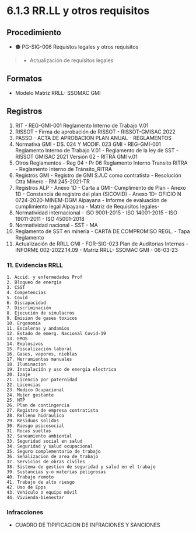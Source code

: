 # 6.1.3  RR.LL y otros requisitos

## Procedimiento
  - 🟠 PG-SIG-006 Requistos legales y otros requisitos
  > * Actualización de requisitos legales

## Formatos
  - Modelo Matriz RRLL- SSOMAC GMI

## Registros
  1. RIT
    - REG-GMI-001 Reglamento Interno de Trabajo V.01
  2. RISSOT
    - Firma de aprobación de RISSOT
    - RISSOT-GMISAC 2022
  3. PASSO
    - ACTA DE APROBACION PLAN ANUAL - REGLAMENTOS
  4. Normativa GMI
    - DS. 024 Y MODIF. 023 GMI
    - REG-GMI-001 Reglamento Interno de Trabajo V.01
    - Reglamento de la ley de SST
    - RISSOT GMISAC 2021 Versión 02
    - RITRA GMI v.01
  4. Otros Reglamentos
    - Reg 04 - Pr 06 Reglamento Interno Transito RITRA
    - Reglamento Interno de Tránsito_RITRA
  5. Registros GMI
    - Registro de GMI S.A.C como contratista
    - Resolución Ctta Minero
    - RM 245-2021-TR
  6. Registros ALP
    - Anexo 1D - Carta a GMI- Cumplimento de Plan
    - Anexo 1D - Constancia de registro del plan (SICOVID)
    - Anexo 1D- OFICIO N 0724-2020-MINEM-DGM Alpayana
    - Informe de evaluación de cumplimiento legal Alpayana
    - Matriz de Requisitos legales-
  7. Normatividad internacional
    - ISO 9001-2015
    - ISO 14001-2015
    - ISO 19011-2011
    - ISO 45001-2018
  8. Normatividad nacional
    - SST
    - MA
  9. Reglamento de SST en mineria
    - CARTA DE COMPROMISO REGL.
    - Tapa Reglamento
  10. Actualización de RRLL GMI
    - FOR-SIG-023 Plan de Auditorias Internas
    - INFORME 002-2022.14.09
    - Matriz RRLL- SSOMAC GMI - 06-03-23
### 11. Evidencias RRLL
    1. Accid. y enfermedades Prof
    2. Bloqueo de energia
    3. CSST
    4. Competencias
    5. Covid
    6. Discapacidad
    7. Discriminación
    8. Ejecución de simulacros
    9. Emision de gases toxicos
    10. Ergonomía
    11. Escaleras y andamios
    12. Estado de emerg. Nacional Covid-19
    13. EMOS
    14. Explosivos
    15. Fiscalización laboral
    16. Gases, vapores, nieblas
    17. Herramientas manuales
    18. Iluminacion
    19. Instalación y uso de energia electrica
    20. Izaje
    21. Licencia por paternidad
    22. Licencias
    23. Medico Ocupacional
    24. Mujer gestante
    25. NTP
    26. Plan de contingencia
    27. Registro de empresa contratista
    28. Relleno hidraulico
    29. Residuos solidos
    30. Riesgo psicosocial
    31. Rocas sueltas
    32. Saneamiento ambiental
    33. Seguridad social en salud
    34. Seguridad y salud ocupacional
    35. Seguro complementario de trabajo
    36. Señalizacion de area de trabajo
    37. Servicios de obras civiles
    38. Sistema de gestion de seguridad y salud en el trabajo
    39. Sustancias y-o materias peligrosas
    40. Trabajo remoto
    41. Trabajo de alto riesgo
    42. Uso de Epps
    43. Vehiculo o equipo móvil
    44. Vivienda-bienestar

### Infracciones
  - CUADRO DE TIPIFICACION DE INFRACIONES Y SANCIONES
